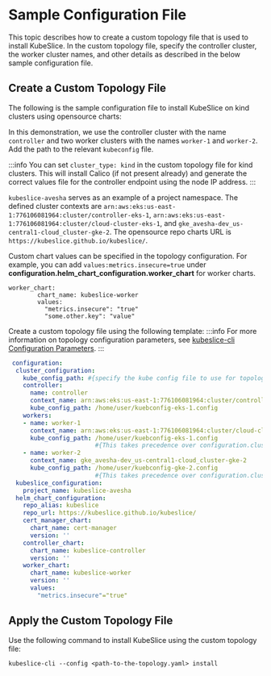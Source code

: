 # Sample Configuration File

This topic describes how to create a custom topology file that is used to install KubeSlice. In the custom topology 
file, specify the controller cluster, the worker cluster names, and other details as described in 
the below sample configuration file.

## Create a Custom Topology File
The following is the sample configuration file to install KubeSlice on kind clusters using opensource charts:

In this demonstration, we use the controller cluster with the name `controller` and two worker clusters with the names `worker-1` 
and `worker-2`. Add the path to the relevant `kubeconfig` file. 

:::info
You can set `cluster_type: kind` in the custom topology file for kind clusters. This will install Calico (if not present already) and 
generate the correct values file for the controller endpoint using the node IP address.
:::

`kubeslice-avesha` serves as an example of a project namespace. The defined cluster contexts  are `arn:aws:eks:us-east-1:776106081964:cluster/controller-eks-1`, 
`arn:aws:eks:us-east-1:776106081964:cluster/cloud-cluster-eks-1`, and `gke_avesha-dev_us-central1-cloud_cluster-gke-2`. 
The opensource repo charts URL is `https://kubeslice.github.io/kubeslice/`.

Custom chart values can be specified in the topology configuration. For example, you can add `values:metrics.insecure=true` under 
**configuration.helm_chart_configuration.worker_chart** for worker charts.

```
worker_chart:
        chart_name: kubeslice-worker
        values:
          "metrics.insecure": "true"
          "some.other.key": "value"
```

Create a custom topology file using the following template:
:::info
For more information on topology configuration parameters, 
see [kubeslice-cli Configuration Parameters](/versioned_docs/version-0.7.0/reference/kubeslice-cli-configuration-parameters.mdx).
:::
```yaml
 configuration: 
  cluster_configuration:
    kube_config_path: #{specify the kube config file to use for topology setup; for topology only}
    controller:
      name: controller
      context_name: arn:aws:eks:us-east-1:776106081964:cluster/controller-eks-1
      kube_config_path: /home/user/kuebconfig-eks-1.config
    workers: 
    - name: worker-1
      context_name: arn:aws:eks:us-east-1:776106081964:cluster/cloud-cluster-eks-1
      kube_config_path: /home/user/kuebconfig-eks-1.config
                        #{This takes precedence over configuration.cluster_configuration.kube_config_path}
    - name: worker-2
      context_name: gke_avesha-dev_us-central1-cloud_cluster-gke-2
      kube_config_path: /home/user/kuebconfig-gke-2.config
                        #{This takes precedence over configuration.cluster_configuration.kube_config_path}
  kubeslice_configuration:
    project_name: kubeslice-avesha
  helm_chart_configuration:
    repo_alias: kubeslice
    repo_url: https://kubeslice.github.io/kubeslice/
    cert_manager_chart:
      chart_name: cert-manager
      version: ''
    controller_chart:
      chart_name: kubeslice-controller
      version: ''
    worker_chart:
      chart_name: kubeslice-worker
      version: ''
      values: 
        "metrics.insecure"="true"
```

## Apply the Custom Topology File

Use the following command to install KubeSlice using the custom topology file:
```
kubeslice-cli --config <path-to-the-topology.yaml> install
```